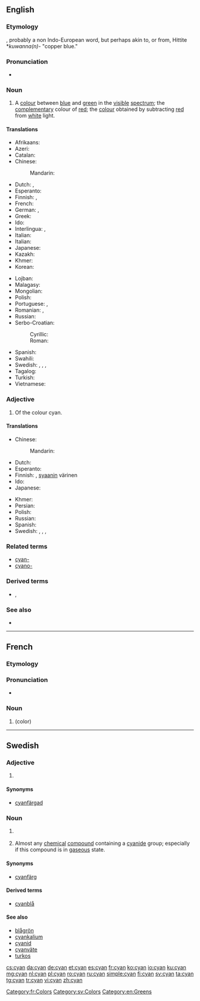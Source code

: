 {{also|Cyan|cyan-}}
==English==
{{wikipedia}}

===Etymology===
{{etyl|grc|en}} {{term|κύανος|lang=grc||dark blue, dark blue enamel, lapis lazuli}}, probably a non Indo-European word, but perhaps akin to, or from, Hittite *''kuwanna(n)-'' "copper blue."

===Pronunciation===
* {{IPA|/ˈsaɪ.æn/|/ˈsaɪ.ən/|lang=en}}

===Noun===
{{en-noun|-|s}}

# A [[colour]] between [[blue]] and [[green]] in the [[visible]] [[spectrum]]; the [[complementary]] colour of [[red]]; the [[colour]] obtained by subtracting [[red]] from [[white]] light.
#: {{color panel|00FFFF}}

====Translations====
{{trans-top|a colour between blue and green}}
* Afrikaans: {{t|af|siaan}}
* Azeri: {{t+|az|mavi}}
* Catalan: {{t|ca|cian|m}}
* Chinese:
*: Mandarin: {{t+|cmn|青色|tr=qīngsè|sc=Hani}}
* Dutch: {{t+|nl|cyaan|n}}, {{t|nl|appelblauwzeegroen|n}}
* Esperanto: {{t|eo|ciankoloro}}
* Finnish: {{t+|fi|sinivihreä}}, {{t+|fi|syaani}}
* French: {{t+|fr|cyan|m}}
* German: {{t+|de|Aquamarin|n}}, {{t|de|Zyan|n}}
* Greek: {{t+|el|κυανός|m}}
* Ido: {{t+|io|ciana}}
* Interlingua: {{t|ia|cyano}}, {{t|ia|cyano blau}}
* Italian: {{t|it|ciano|m}}
* Italian: {{t|it|cyan|m}}
* Japanese: {{t|ja|シアン|tr=shian}}
* Kazakh: {{t|kk|циан|sc=Cyrl}}
* Khmer: {{t|km|និលហរិត|tr=nil hak rit|sc=Khmr}}
* Korean: {{t|ko|청록색|tr=cheonglogsaek|sc=Kore}}
{{trans-mid}}
* Lojban: {{t|jbo|cicna}}
* Malagasy: {{t|mg|ohatra tsy ampy}}
* Mongolian: {{t|mn|шар хөх өнгө|tr=shar qöq öngö|sc=Cyrl}}
* Polish: {{t+|pl|turkus|m}}
* Portuguese: {{t+|pt|turquesa|f}}, {{t+|pt|ciano|m}}
* Romanian: {{t+|ro|azur|m}}, {{t+|ro|cyan|n}}
* Russian: {{t+|ru|голубо́й|m}}
* Serbo-Croatian:
*: Cyrillic: {{t|sh|тиркизна|f}}
*: Roman: {{t|sh|tirkizna|f}}
* Spanish: {{t+|es|cian|m}}
* Swahili: {{t|sw|cyan}}
* Swedish: {{t+|sv|cyan}}, {{t|sv|cyanfärg}}, {{t+|sv|turkos}}, {{t|sv|turkosfärg}}
* Tagalog: {{t|tl|siyano|sc=Cyrl}}
* Turkish: {{t+|tr|camgöbeği|sc=Cyrl}}
* Vietnamese: {{t+|vi|xanh lơ|sc=Cyrl}}
{{trans-bottom}}

===Adjective===
{{en-adj}}

# Of the colour cyan.

====Translations====
{{trans-top|of the colour cyan}}
* Chinese:
*: Mandarin: {{t+|cmn|青色|alt=青色的|tr=qīngsè de|sc=Hani}}
* Dutch: {{t|nl|cyaankleurig}}
* Esperanto: {{t|eo|ciankolora}}
* Finnish: {{t+|fi|sinivihreä}}, [[syaani]]n värinen
* Ido: {{t+|io|ciana}}
* Japanese: {{t|ja|シアン色の|tr=shian’iro no}}
{{trans-mid}}
* Khmer: {{t|km|និលហរិត|tr=nil hak rit|sc=Khmr}}
* Persian: {{t|fa|سبزآبی|sc=fa-Arab}}
* Polish: {{t+|pl|turkusowy}}
* Russian: {{t+|ru|голубо́й}}
* Spanish: {{t+|es|cian}}
* Swedish: {{t+|sv|cyan}}, {{t|sv|cyanfärgad}}, {{t+|sv|turkos}}, {{t|sv|turkosfärgad}}
{{trans-bottom}}

===Related terms===
* [[cyan-]]
* [[cyano-]]

===Derived terms===
* {{l|en|haemocyanin}}, {{l|en|hemocyanin}}

===See also===
* {{list:blues/en}}

----

==French==

===Etymology===
{{etyl|grc|fr}} {{term|κύανος|lang=grc}}

===Pronunciation===
* {{IPA|/sjɑ̃/|lang=fr}}

===Noun===
{{fr-noun|m}}

# {{l|en|cyan}} (color)

[[Category:fr:Colors]]

----

==Swedish==

===Adjective===
{{head|sv|adjective}}

# {{l|en|cyan}} {{gloss|colour}}

====Synonyms====
* [[cyanfärgad]]

===Noun===
{{head|sv|noun}}

# {{l|en|cyan}} {{qualifier|colour}}
# {{context|colloquial|lang=sv}} Almost any [[chemical]] [[compound]] containing a [[cyanide]] group; especially if this compound is in [[gaseous]] state.

====Synonyms====
* {{sense|colour}} [[cyanfärg]]

====Derived terms====
* [[cyanblå]]

====See also====
* [[blågrön]]
* [[cyankalium]]
* [[cyanid]]
* [[cyanväte]]
* [[turkos]]

[[Category:sv:Colors]]
[[Category:en:Greens]]

[[cs:cyan]]
[[da:cyan]]
[[de:cyan]]
[[et:cyan]]
[[es:cyan]]
[[fr:cyan]]
[[ko:cyan]]
[[io:cyan]]
[[ku:cyan]]
[[mg:cyan]]
[[nl:cyan]]
[[pl:cyan]]
[[ro:cyan]]
[[ru:cyan]]
[[simple:cyan]]
[[fi:cyan]]
[[sv:cyan]]
[[ta:cyan]]
[[tg:cyan]]
[[tr:cyan]]
[[vi:cyan]]
[[zh:cyan]]